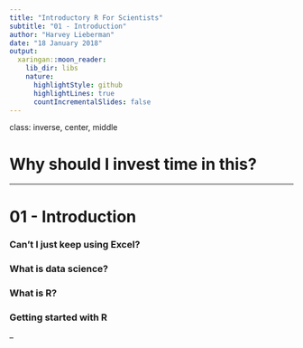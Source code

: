 ```yaml
---
title: "Introductory R For Scientists"
subtitle: "01 - Introduction"
author: "Harvey Lieberman"
date: "18 January 2018"
output:
  xaringan::moon_reader:
    lib_dir: libs
    nature:
      highlightStyle: github
      highlightLines: true
      countIncrementalSlides: false
---
```


class: inverse, center, middle

# Why should I invest time in this?

---

# 01 - Introduction

### Can't I just keep using Excel?
### What is data science?
### What is R?
### Getting started with R

--
